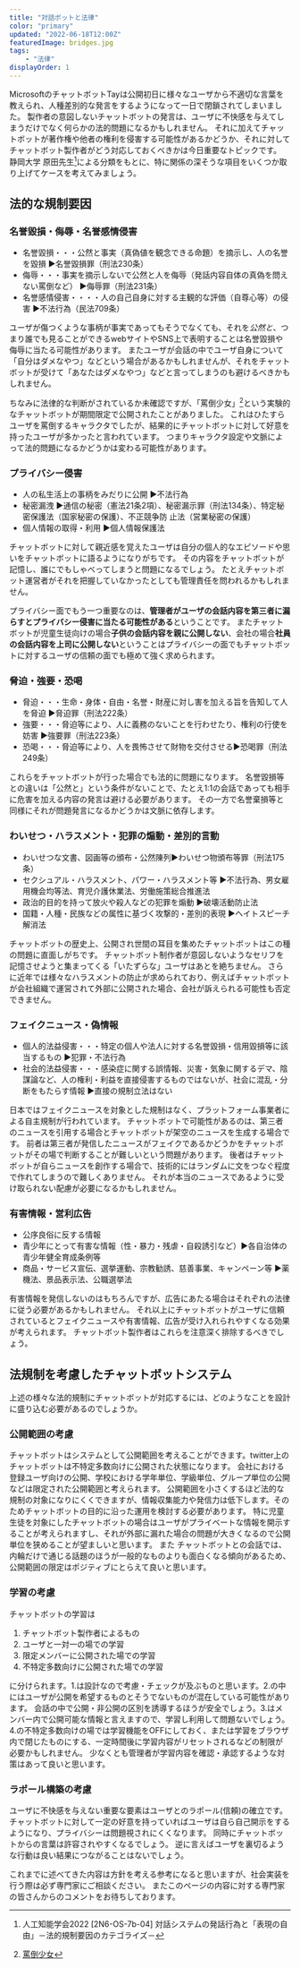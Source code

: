 ```yaml
---
title: "対話ボットと法律"
color: "primary"
updated: "2022-06-18T12:00Z"
featuredImage: bridges.jpg
tags: 
    - "法律"
displayOrder: 1
---
```


MicrosoftのチャットボットTayは公開初日に様々なユーザから不適切な言葉を教えられ、人種差別的な発言をするようになって一日で閉鎖されてしまいました。
製作者の意図しないチャットボットの発言は、ユーザに不快感を与えてしまうだけでなく何らかの法的問題になるかもしれません。
それに加えてチャットボットが著作権や他者の権利を侵害する可能性があるかどうか、それに対してチャットボット製作者がどう対応しておくべきかは今日重要なトピックです。
静岡大学 原田先生[^1]による分類をもとに、特に関係の深そうな項目をいくつか取り上げてケースを考えてみましょう。

[^1]: 人工知能学会2022 [2N6-OS-7b-04] 対話システムの発話行為と「表現の自由」－法的規制要因のカテゴライズ－

## 法的な規制要因
### 名誉毀損・侮辱・名誉感情侵害

* 名誉毀損・・・公然と事実（真偽値を観念できる命題）を摘示し、人の名誉を毀損 ▶名誉毀損罪（刑法230条）
* 侮辱・・・事実を摘示しないで公然と人を侮辱（発話内容自体の真偽を問えない罵倒など） ▶侮辱罪（刑法231条）
* 名誉感情侵害・・・・人の自己自身に対する主観的な評価（自尊心等）の侵害 ▶不法行為（民法709条）

ユーザが傷つくような事柄が事実であってもそうでなくても、それを*公然と*、つまり誰でも見ることができるwebサイトやSNS上で表明することは名誉毀損や侮辱に当たる可能性があります。
またユーザが会話の中でユーザ自身について「自分はダメなやつ」などという場合があるかもしれませんが、それをチャットボットが受けて「あなたはダメなやつ」などと言ってしまうのも避けるべきかもしれません。

ちなみに法律的な判断がされているか未確認ですが、「罵倒少女」[^2]という実験的なチャットボットが期間限定で公開されたことがありました。
これはひたすらユーザを罵倒するキャラクタでしたが、結果的にチャットボットに対して好意を持ったユーザが多かったと言われています。
つまりキャラクタ設定や文脈によって法的問題になるかどうかは変わる可能性があります。

[^2]:[罵倒少女](https://www.sme.co.jp/pressrelease/news/detail/NEWS001028.html)


### プライバシー侵害

* 人の私生活上の事柄をみだりに公開 ▶不法行為
* 秘密漏洩 ▶通信の秘密（憲法21条2項）、秘密漏示罪（刑法134条）、特定秘密保護法（国家秘密の保護）、不正競争防
止法（営業秘密の保護）
* 個人情報の取得・利用 ▶個人情報保護法

チャットボットに対して親近感を覚えたユーザは自分の個人的なエピソードや思いをチャットボットに語るようになりがちです。
その内容をチャットボットが記憶し、誰にでもしゃべってしまうと問題になるでしょう。
たとえチャットボット運営者がそれを把握していなかったとしても管理責任を問われるかもしれません。
  
プライバシー面でもう一つ重要なのは、**管理者がユーザの会話内容を第三者に漏らすとプライバシー侵害に当たる可能性がある**ということです。
またチャットボットが児童生徒向けの場合**子供の会話内容を親に公開しない**、会社の場合**社員の会話内容を上司に公開しない**ということはプライバシーの面でもチャットボットに対するユーザの信頼の面でも極めて強く求められます。

### 脅迫・強要・恐喝

* 脅迫・・・生命・身体・自由・名誉・財産に対し害を加える旨を告知して人を脅迫 ▶脅迫罪（刑法222条）
* 強要・・・脅迫等により、人に義務のないことを行わせたり、権利の行使を妨害 ▶強要罪（刑法223条）
* 恐喝・・・脅迫等により、人を畏怖させて財物を交付させる▶恐喝罪（刑法249条）

これらをチャットボットが行った場合でも法的に問題になります。
名誉毀損等との違いは「公然と」という条件がないことで、たとえ1:1の会話であっても相手に危害を加える内容の発言は避ける必要があります。
その一方で名誉棄損等と同様にそれが問題発言になるかどうかは文脈に依存します。


### わいせつ・ハラスメント・犯罪の煽動・差別的言動

* わいせつな文書、図画等の頒布・公然陳列▶わいせつ物頒布等罪（刑法175条）
* セクシュアル・ハラスメント、パワー・ハラスメント等 ▶不法行為、男女雇用機会均等法、育児介護休業法、労働施策総合推進法
* 政治的目的を持って放火や殺人などの犯罪を煽動 ▶破壊活動防止法
* 国籍・人種・民族などの属性に基づく攻撃的・差別的表現 ▶ヘイトスピーチ解消法

チャットボットの歴史上、公開され世間の耳目を集めたチャットボットはこの種の問題に直面しがちです。
チャットボット制作者が意図しないようなセリフを記憶させようと集まってくる「いたずらな」ユーザはあとを絶ちません。
さらに近年では様々なハラスメントの防止が求められており、例えばチャットボットが会社組織で運営されて外部に公開された場合、会社が訴えられる可能性も否定できません。

### フェイクニュース・偽情報
* 個人的法益侵害・・・特定の個人や法人に対する名誉毀損・信用毀損等に該当するもの ▶犯罪・不法行為
* 社会的法益侵害・・・感染症に関する誤情報、災害・気象に関するデマ、陰謀論など、人の権利・利益を直接侵害するものではないが、社会に混乱・分断をもたらす情報 ▶直接の規制立法はない

日本ではフェイクニュースを対象とした規制はなく、プラットフォーム事業者による自主規制が行われています。
チャットボットで可能性があるのは、第三者のニュースを引用する場合とチャットボットが架空のニュースを生成する場合です。
前者は第三者が発信したニュースがフェイクであるかどうかをチャットボットがその場で判断することが難しいという問題があります。
後者はチャットボットが自らニュースを創作する場合で、技術的にはランダムに文をつなぐ程度で作れてしまうので難しくありません。
それが本当のニュースであるように受け取られない配慮が必要になるかもしれません。

### 有害情報・営利広告
* 公序良俗に反する情報
* 青少年にとって有害な情報（性・暴力・残虐・自殺誘引など）▶各自治体の青少年健全育成条例等
* 商品・サービス宣伝、選挙運動、宗教勧誘、慈善事業、キャンペーン等 ▶薬機法、景品表示法、公職選挙法

有害情報を発信しないのはもちろんですが、広告にあたる場合はそれぞれの法律に従う必要があるかもしれません。
それ以上にチャットボットがユーザに信頼されているとフェイクニュースや有害情報、広告が受け入れられやすくなる効果が考えられます。
チャットボット製作者はこれらを注意深く排除するべきでしょう。

## 法規制を考慮したチャットボットシステム

上述の様々な法的規制にチャットボットが対応するには、どのようなことを設計に盛り込む必要があるのでしょうか。

### 公開範囲の考慮

チャットボットはシステムとして公開範囲を考えることができます。twitter上のチャットボットは不特定多数向けに公開された状態になります。
会社における登録ユーザ向けの公開、学校における学年単位、学級単位、グループ単位の公開などは限定された公開範囲と考えられます。
公開範囲を小さくするほど法的な規制の対象になりにくくできますが、情報収集能力や発信力は低下します。そのためチャットボットの目的に沿った運用を検討する必要があります。
特に児童生徒を対象にしたチャットボットの場合はユーザがプライベートな情報を開示することが考えられますし、それが外部に漏れた場合の問題が大きくなるので公開単位を狭めることが望ましいと思います。
また
チャットボットとの会話では、内輪だけで通じる話題のほうが一般的なものよりも面白くなる傾向があるため、公開範囲の限定はポジティブにとらえて良いと思います。

### 学習の考慮

チャットボットの学習は
1. チャットボット製作者によるもの
1. ユーザと一対一の場での学習
1. 限定メンバーに公開された場での学習
1. 不特定多数向けに公開された場での学習

に分けられます。1.は設計なので考慮・チェックが及ぶものと思います。2.の中にはユーザが公開を希望するものとそうでないものが混在している可能性があります。
会話の中で公開・非公開の区別を誘導するほうが安全でしょう。3.はメンバー内で公開可能な情報と言えますので、学習し利用して問題ないでしょう。
4.の不特定多数向けの場では学習機能をOFFにしておく、または学習をブラウザ内で閉じたものにする、一定時間後に学習内容がリセットされるなどの制限が必要かもしれません。
少なくとも管理者が学習内容を確認・承認するような対策はあって良いと思います。

### ラポール構築の考慮

ユーザに不快感を与えない重要な要素はユーザとのラポール(信頼)の確立です。
チャットボットに対して一定の好意を持っていればユーザは自ら自己開示をするようになり、プライバシーは問題視されにくくなります。
同時にチャットボットからの言葉は許容されやすくなるでしょう。
逆に言えばユーザを裏切るような行動は良い結果につながることはないでしょう。
  
  
    
これまでに述べてきた内容は方針を考える参考になると思いますが、社会実装を行う際は必ず専門家にご相談ください。
またこのページの内容に対する専門家の皆さんからのコメントをお待ちしております。